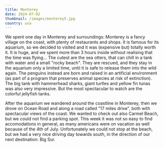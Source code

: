 ```yaml
---
title: Monterey
date: 2024-07-02
thumbnail: /images/monterey5.jpg
country: usa
---
```

We spent one day in Monterey and surroundings: Monterey is a fancy village on the coast, with plenty of restaurants and shops. It is famous for its aquarium, so we decided to visited and it was (expensive but) totally worth it. It is huge, and we spent more than 3 hours inside without realising that the time was flying... The cutest are the sea otters, that can chill in a tank with water and a small "rocky beach". They are rescued, and they stay in the aquarium only a limited time, until it is safe to release them into the wild again. The penguins instead are born and raised in an artificial environment (as part of a program that preserves animal species at risk of extinction). The big tank with hammerhead sharks, giant turtles and yellow fin tunas was also very impressive. But the most spectacular to watch are the colorful jellyfish tanks.

<ImageComponent src="/images/monterey1.jpg" alt="Monterey" />
<ImageComponent src="/images/monterey2.jpg" alt="Monterey" />
<ImageComponent src="/images/monterey3.jpg" alt="Monterey" />
<ImageComponent src="/images/monterey4.jpg" alt="Monterey" />
<ImageComponent src="/images/monterey5.jpg" alt="Monterey" />
<ImageComponent src="/images/monterey6.jpg" alt="Monterey" />

After the aquarium we wandered around the coastline in Monterey, then we drove on Ocean Road and along a road called "17 miles drive", both with spectacular views of the coast. We wanted to check out also Carmel Beach, but we could not find a parking spot. This week it was not so easy to find accomodations in general, as many americans were on vacation as well because of the 4th of July. Unfortunately we could not stop at the beach, but we had a very nice driving day towards south, in the direction of our next destination: Big Sur.

<ImageComponent src="/images/monterey7.jpg" alt="Monterey" />
<ImageComponent src="/images/monterey8.jpg" alt="Monterey" />